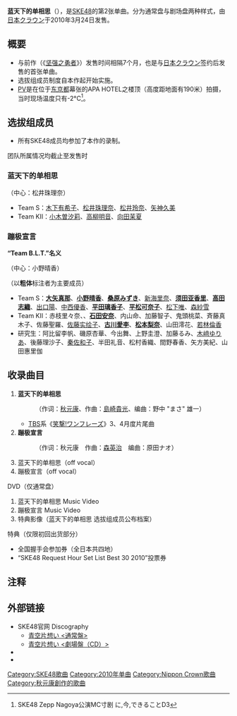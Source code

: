 {{Infobox Single 
| Name           = 蓝天下的单相思<br />{{lang|ja|青空片想い}}
| Cover          = Aozora_Kataomoi.jpg
| Artist         = [[SKE48|SKE48]]
| Album          = 
| A-side         = 蓝天下的单相思
| B-side         = 蹦极宣言（{{lang|ja|バンジー宣言}}）
| Format         = [[单曲|单曲]]
| Released       = 2010年3月24日
| Genre          = [[J-POP|J-POP]]
| Length         = 18分00秒
| Label          = [[w:ja:日本クラウン|CROWN GOLD]]
| Writer         = [[秋元康|秋元康]]（作词）<br/>[[w:ja:島崎貴光|島崎貴光]]（作曲 #1）<br/>[[w:ja:森英治|森英治]]（作曲 #2）
| Producer       = [[秋元康|秋元康]]
| Reviews        = 
| Certification  = 
| Chart position = * 周榜第3名（[[Oricon公信榜|Oricon]]，下同）
* 2010年3月度 月榜第9名
* 登榜次数10次
| Last single    = [[坚强之勇者|坚强之勇者]]<br/>（2009年）
| This single    = '''蓝天下的单相思'''<br/> （2010年）
| Next single    = [[抱歉，SUMMER|抱歉，SUMMER]]<br/> （2010年）
| Misc           = 
}}

'''蓝天下的单相思'''（{{lang-ja|{{ruby|青空片想|あおぞらかたおも}}い}}），是[[SKE48|SKE48]]的第2张单曲。分为通常盘与剧场盘两种样式，由[[w:ja:日本クラウン|日本クラウン]]于2010年3月24日发售。

== 概要 ==
* 与前作（《[[坚强之勇者|坚强之勇者]]》）发售时间相隔7个月，也是与[[w:ja:日本クラウン|日本クラウン]]签约后发售的首张单曲。
* 选拔组成员制度自本作起开始实施。
* [[音乐影片|PV]]是在位于[[东京都|东京都]]幕张的APA HOTEL之楼顶（高度距地面有190米）拍摄，当时现场温度只有-2°C<ref> SKE48 Zepp Nagoya公演MC寸剧 に,今,できることD3</ref>。

== 选拔组成员 ==
* 所有SKE48成员均参加了本作的录制。
; 团队所属情况均截止至发售时

=== 蓝天下的单相思 ===
（中心：松井珠理奈）
* Team S：[[木下有希子|木下有希子]]、[[松井珠理奈|松井珠理奈]]、[[松井玲奈|松井玲奈]]、[[矢神久美|矢神久美]]
* Team KII：[[小木曽汐莉|小木曽汐莉]]、[[高柳明音|高柳明音]]、[[向田茉夏|向田茉夏]]

=== 蹦极宣言 ===
'''“Team B.L.T.”名义'''

（中心：小野晴香）

（以'''粗体'''标注者为主要成员）
* Team S：'''[[大矢真那|大矢真那]]'''、'''[[小野晴香|小野晴香]]'''、'''[[桑原みずき|桑原みずき]]'''、[[新海里奈|新海里奈]]、'''[[须田亚香里|须田亚香里]]'''、'''[[高田志織|高田志織]]'''、[[出口陽|出口陽]]、[[中西優香|中西優香]]、'''[[平田璃香子|平田璃香子]]'''、'''[[平松可奈子|平松可奈子]]'''、[[松下唯|松下唯]]、[[森紗雪|森紗雪]]
* Team KII：赤枝里々奈、{{lang|ja|井口栞里}}、'''[[石田安奈|石田安奈]]'''、内山命、加藤智子、鬼頭桃菜、斉藤真木子、佐藤聖羅、[[佐藤实绘子|佐藤实绘子]]、'''[[古川愛李|古川愛李]]'''、'''[[松本梨奈|松本梨奈]]'''、山田澪花、[[若林倫香|若林倫香]]
* 研究生：阿比留李帆、磯原杏華、今出舞、上野圭澄、加藤るみ、[[木崎ゆりあ|木﨑ゆりあ]]、後藤理沙子、[[秦佐和子|秦佐和子]]、半田礼音、松村香織、間野春香、矢方美紀、山田惠里伽

== 收录曲目 ==
# '''蓝天下的单相思'''
#: （作词：[[秋元康|秋元康]]、作曲：[[w:ja:島崎貴光|島崎貴光]]、编曲：野中 "まさ" 雄一）
#* [[TBS|TBS]]系《[[w:ja:笑撃!ワンフレーズ|笑撃!ワンフレーズ]]》3、4月度片尾曲
# '''蹦极宣言'''
#: （作词：秋元康　作曲：[[w:ja:森英治|森英治]]　编曲：原田ナオ）
# 蓝天下的单相思（off vocal）
# 蹦极宣言（off vocal）
; DVD（仅通常盘）
# 蓝天下的单相思 Music Video
# 蹦极宣言 Music Video
# 特典影像（蓝天下的单相思 选拔组成员公布档案）
; 特典（仅限初回出货部分）
* 全国握手会参加券（全日本共四地）
* “SKE48 Request Hour Set List Best 30 2010”投票券

==注释==
{{Reflist}}

== 外部链接 ==
* SKE48官网 Discography
**[http://www.ske48.co.jp/discography/?id=2&select=single 青空片想い <通常盤> ]
**[http://www.ske48.co.jp/discography/?id=13&select=single 青空片想い <劇場盤（CD）> ]
* {{YouTube|5vtPErasOAU|SKE48 2ndシングル「青空片想い」 2010年3月24日発売MV}}
* {{YouTube|IosoJZ9uY1g|SKE48 2ndシングル「バンジー宣言」2010年3月24日発売MV}}


{{SKE48}}

{{DEFAULTSORT:Aozora kataomoi}}
[[Category:SKE48歌曲|Category:SKE48歌曲]]
[[Category:2010年单曲|Category:2010年单曲]]
[[Category:Nippon_Crown歌曲|Category:Nippon Crown歌曲]]
[[Category:秋元康創作的歌曲|Category:秋元康創作的歌曲]]